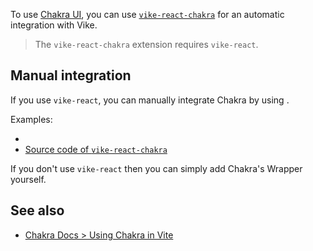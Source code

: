 
<CommunityNote />

To use [Chakra UI](https://www.chakra-ui.com/), you can use [`vike-react-chakra`](https://github.com/vikejs/vike-react/tree/main/packages/vike-react-chakra#readme) for an automatic integration with Vike.

> The `vike-react-chakra` extension requires <Link href="/vike-react">`vike-react`</Link>.


## Manual integration

If you use <Link href="/vike-react">`vike-react`</Link>, you can manually integrate Chakra by using <Link href="/Wrapper" doNotInferSectionTitle />.

Examples:
 - <Example timestamp="2024.11" repo="phonzammi/vike-react-chakra-ui-example" />
 - [Source code of `vike-react-chakra`](https://github.com/vikejs/vike-react/blob/main/packages/vike-react-chakra/Wrapper.tsx)

If you don't use `vike-react` then you can simply add Chakra's Wrapper yourself.


## See also

- [Chakra Docs > Using Chakra in Vite](https://www.chakra-ui.com/docs/get-started/frameworks/vite#setup-provider)
